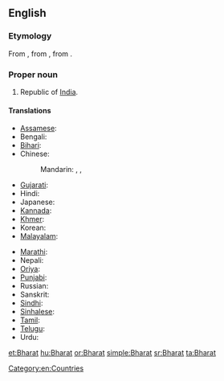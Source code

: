 ==English==

===Etymology===
From {{etyl|sa}} {{term|sc=Deva|भारतम्|tr=bhāratam||the land of emperor Bharata|lang=sa}} , from {{etyl|sa}} {{term|sc=Deva|भारत|tr=bhārata||descended from emperor Bharata|lang=sa}}, from {{term|sc=Deva|भरत|tr=bharatá||to be maintained|lang=sa}}.

===Proper noun===
{{en-proper noun}}

# Republic of [[India]].

====Translations====
{{trans-top|an alternative name of India}}
* [[Assamese]]: {{t|as|ভাৰত|tr=bhārat|sc=Beng}}
* Bengali: {{t|bn|ভারত|tr=bharôt|sc=Beng}}
* [[Bihari]]: {{t|bh|भारत|tr=bhārat|sc=Deva}}
* Chinese:
*: Mandarin: {{qualifier|rare}} {{t|zh|婆羅多|sc=Hani}}, {{t|zh|婆罗多|tr=Póluóduō|sc=Hani}}, {{t|zh|巴拉特|tr=Bālātè|sc=Hani}}
* [[Gujarati]]: {{t|gu|ભારત|tr=bhārat|sc=Gujr}}
* Hindi: {{t+|hi|भारत|m|tr=bhārat|xs=Hindi}}
* Japanese: {{t-|ja|バーラタ|tr=Bārata}} {{qualifier|rare}}
* [[Kannada]]: {{t|kn|ಭಾರತ|tr=bhārat|sc=Knda}}
* [[Khmer]]: {{t|km|ភារតៈ|tr=pʰierata’|sc=Khmr}}
* Korean: {{t|ko|바라트|tr=Barateu|sc=Kore}} {{qualifier|rare}}
* [[Malayalam]]: {{t|ml|ഭാരതം|tr=bhāratam|sc=Mlym}}
{{trans-mid}}
* [[Marathi]]: {{t|mr|भारत|tr=bhārat|sc=Deva}}
* Nepali: {{t|ne|भारत|tr=bhārat|sc=Deva}}
* [[Oriya]]: {{t|or|ଭାରତ|tr=bhārat|sc=Orya}}
* [[Punjabi]]: {{t|pa|ਭਾਰਤ|tr=bhārat|sc=Guru}}
* Russian: {{t|ru|Бхарат|m|tr=Bxárat|sc=Cyrl}} {{qualifier|rare}}
* Sanskrit: {{t|sa|भारतम्|tr=bhāratam|sc=Deva}}
* [[Sindhi]]: {{t|sd|ڀارت|tr=bharatu|sc=sd-Arab}}
* [[Sinhalese]]: {{t|si|භාරත්|tr=bhārat|sc=Sinh}}
* [[Tamil]]: {{t|ta|பாரத்|tr=pārat|sc=Taml}}
* [[Telugu]]: {{t|te|భారత|tr=bhārat|sc=Telu}}
* Urdu: {{t-|ur|بھارت|m|tr=bhārat|xs=Urdu}}
{{trans-bottom}}

{{trans-see|India}}

[[Category:en:Countries]]

[[et:Bharat]]
[[hu:Bharat]]
[[or:Bharat]]
[[simple:Bharat]]
[[sr:Bharat]]
[[ta:Bharat]]